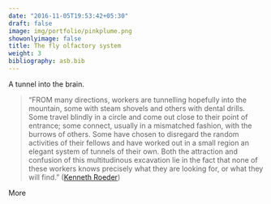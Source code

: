 ```yaml
---
date: "2016-11-05T19:53:42+05:30"
draft: false
image: img/portfolio/pinkplume.png
showonlyimage: false
title: The fly olfactory system
weight: 3
bibliography: asb.bib
---
```


A tunnel into the brain.

> "FROM many directions, workers are tunnelling hopefully into the mountain, some with steam shovels and others with dental drills. Some travel blindly in a circle and come out close to their point of entrance; some connect, usually in a mismatched fashion, with the burrows of others. Some have chosen to disregard the random activities of their fellows and have worked out in a small region an elegant system of tunnels of their own. Both the attraction and confusion of this multitudinous excavation lie in the fact that none of these workers knows precisely what they are looking for, or what they will find."
([Kenneth Roeder](https://www.springer.com/gp/book/9783642692734))

<!--more-->

More
